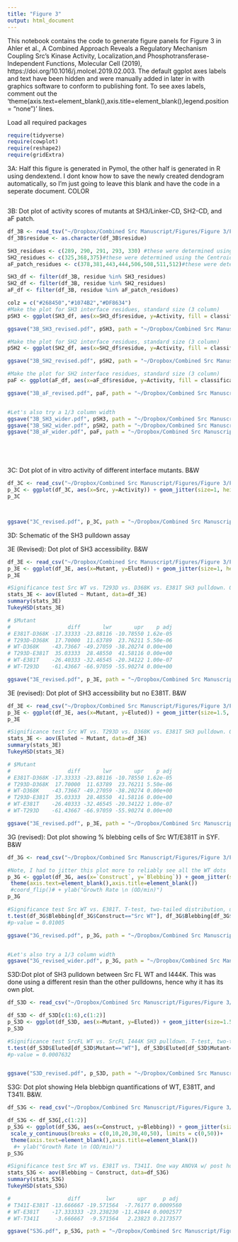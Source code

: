 ```yaml
---
title: "Figure 3"
output: html_document
---
```

This notebook contains the code to generate figure panels for Figure 3 in Ahler et al., A Combined Approach Reveals a Regulatory Mechanism Coupling Src’s Kinase Activity, Localization,and Phosphotransferase-Independent Functions, Molecular Cell (2019), https://doi.org/10.1016/j.molcel.2019.02.003. The default ggplot axes labels and text have been hidden and were manually added in later in with graphics software to conform to publishing font. To see axes labels, comment out the 'theme(axis.text=element_blank(),axis.title=element_blank(),legend.position = "none")' lines.

Load all required packages
```r
require(tidyverse)
require(cowplot)
require(reshape2)
require(gridExtra)

```

3A: Half this figure is generated in Pymol, the other half is generated in R using dendextend. I dont know how to save the newly created dendogram automatically, so I'm just going to leave this blank and have the code in a seperate document. COLOR
```r


```



3B: Dot plot of activity scores of mutants at SH3/Linker-CD, SH2-CD, and aF patch.
```r
df_3B <- read_tsv("~/Dropbox/Combined Src Manuscript/Figures/Figure 3/Figure 3 Data/Figure 3 Dataframes/3B Data.tsv", col_names = TRUE)
df_3B$residue <- as.character(df_3B$residue)

SH3_residues <- c(289, 290, 291, 293, 330) #these were determined using the Centroid script + hierarchacal clustering
SH2_residues <- c(325,368,375)#these were determined using the Centroid script + hierarchacal clusttering
aF_patch_residues <- c(378,381,443,444,506,508,511,512)#these were determined using the Centroid script + hierarchacal clustering

SH3_df <- filter(df_3B, residue %in% SH3_residues)
SH2_df <- filter(df_3B, residue %in% SH2_residues)
aF_df <- filter(df_3B, residue %in% aF_patch_residues)

colz = c("#268450","#1074B2","#DF8634")
#Make the plot for SH3 interface residues, standard size (3 column)
pSH3 <- ggplot(SH3_df, aes(x=SH3_df$residue, y=Activity, fill = classification)) + geom_dotplot(binaxis = "y", stackdir = "center", dotsize = 1.5) + theme(axis.text=element_blank(),axis.title=element_blank(),legend.position = "none") + scale_fill_manual(values = colz) 

ggsave("3B_SH3_revised.pdf", pSH3, path = "~/Dropbox/Combined Src Manuscript/Figures/Figure 3/Figure 3 Code/Figure 3 Output/", height = 1.5, width =2.6, units = "in", dpi=300)

#Make the plot for SH2 interface residues, standard size (3 column)
pSH2 <- ggplot(SH2_df, aes(x=SH2_df$residue, y=Activity, fill = classification)) + geom_dotplot(binaxis = "y", stackdir = "center", dotsize = 1.5) + theme(axis.text=element_blank(),axis.title=element_blank(),legend.position = "none") + scale_fill_manual(values = colz) 

ggsave("3B_SH2_revised.pdf", pSH2, path = "~/Dropbox/Combined Src Manuscript/Figures/Figure 3/Figure 3 Code/Figure 3 Output/", height = 1.5, width =2.6, units = "in", dpi=300)

#Make the plot for SH2 interface residues, standard size (3 column)
paF <- ggplot(aF_df, aes(x=aF_df$residue, y=Activity, fill = classification)) + geom_dotplot(binaxis = "y", stackdir = "center", dotsize = 1.5) + theme(axis.text=element_blank(),axis.title=element_blank(),legend.position = "none") + scale_fill_manual(values = colz) 

ggsave("3B_aF_revised.pdf", paF, path = "~/Dropbox/Combined Src Manuscript/Figures/Figure 3/Figure 3 Code/Figure 3 Output/", height = 1.5, width =2.6, units = "in", dpi=300)


#Let's also try a 1/3 column width
ggsave("3B_SH3_wider.pdf", pSH3, path = "~/Dropbox/Combined Src Manuscript/Figures/Figure 3/Figure 3 Code/Figure 3 Output/", height = 1.5, width =2.1, units = "in", dpi=300)
ggsave("3B_SH2_wider.pdf", pSH2, path = "~/Dropbox/Combined Src Manuscript/Figures/Figure 3/Figure 3 Code/Figure 3 Output/", height = 1.5, width =2.1, units = "in", dpi=300)
ggsave("3B_aF_wider.pdf", paF, path = "~/Dropbox/Combined Src Manuscript/Figures/Figure 3/Figure 3 Code/Figure 3 Output/", height = 1.5, width =2.1, units = "in", dpi=300)






```

3C: Dot plot of in vitro activity of different interface mutants. B&W
```r
df_3C <- read_csv("~/Dropbox/Combined Src Manuscript/Figures/Figure 3/Figure 3 Data/Figure 3 Dataframes/3C Data.csv", col_names = TRUE)
p_3C <- ggplot(df_3C, aes(x=Src, y=Activity)) + geom_jitter(size=1, height=0,width=.12) + stat_summary(fun.y = "mean", geom = "point", pch = "_", size = 16)  +xlim(c("WT","T293D","E381T","I444K")) + theme(axis.text=element_blank(),axis.title=element_blank(),legend.position = "none") + scale_y_continuous(breaks = c(0,3,6,9,12,16), limits = c(0,16))
p_3C



ggsave("3C_revised.pdf", p_3C, path = "~/Dropbox/Combined Src Manuscript/Figures/Figure 3/Figure 3 Code/Figure 3 Output/", height = 1.5, width =2.6, units = "in", dpi=500)
```


3D: Schematic of the SH3 pulldown assay

3E (Revised): Dot plot of SH3 accessibility. B&W
```r
df_3E <- read_csv("~/Dropbox/Combined Src Manuscript/Figures/Figure 3/Figure 3 Data/Figure 3 Dataframes/3E Data Revised.csv", col_names = TRUE)
p_3E <- ggplot(df_3E, aes(x=Mutant, y=Eluted)) + geom_jitter(size=1, height=0,width=.08) + stat_summary(fun.y = "mean", geom = "point", pch = "_", size = 8)  +xlim(c("WT","T293D","D368K","E381T")) + theme(axis.text=element_blank(),axis.title=element_blank(),legend.position = "none") + scale_y_continuous(breaks = c(0,20,40,60,80), limits = c(0,80))
p_3E

#Significance test Src WT vs. T293D vs. D368K vs. E381T SH3 pulldown. One way ANOVA w/ post hoc Tukey
stats_3E <- aov(Eluted ~ Mutant, data=df_3E)
summary(stats_3E)
TukeyHSD(stats_3E)

# $Mutant
#                  diff       lwr       upr    p adj
# E381T-D368K -17.33333 -23.88116 -10.78550 1.62e-05
# T293D-D368K  17.70000  11.63789  23.76211 5.50e-06
# WT-D368K    -43.73667 -49.27059 -38.20274 0.00e+00
# T293D-E381T  35.03333  28.48550  41.58116 0.00e+00
# WT-E381T    -26.40333 -32.46545 -20.34122 1.00e-07
# WT-T293D    -61.43667 -66.97059 -55.90274 0.00e+00

ggsave("3E_revised.pdf", p_3E, path = "~/Dropbox/Combined Src Manuscript/Figures/Figure 3/Figure 3 Code/Figure 3 Output/", height = 1.5, width =2.1, units = "in", dpi=500)
```

3E (revised): Dot plot of SH3 accessibility but no E381T. B&W
```r
df_3E <- read_csv("~/Dropbox/Combined Src Manuscript/Figures/Figure 3/Figure 3 Data/Figure 3 Dataframes/3E Data.csv", col_names = TRUE)
p_3E <- ggplot(df_3E, aes(x=Mutant, y=Eluted)) + geom_jitter(size=1.5, height=0,width=.12) + stat_summary(fun.y = "mean", geom = "point", pch = "_", size = 16)  +xlim(c("WT","T293D","D368K")) + theme(axis.text=element_blank(),axis.title=element_blank(),legend.position = "none") + scale_y_continuous(breaks = c(0,20,40,60,80), limits = c(0,80))
p_3E

#Significance test Src WT vs. T293D vs. D368K vs. E381T SH3 pulldown. One way ANOVA w/ post hoc Tukey
stats_3E <- aov(Eluted ~ Mutant, data=df_3E)
summary(stats_3E)
TukeyHSD(stats_3E)

# $Mutant
#                  diff       lwr       upr    p adj
# E381T-D368K -17.33333 -23.88116 -10.78550 1.62e-05
# T293D-D368K  17.70000  11.63789  23.76211 5.50e-06
# WT-D368K    -43.73667 -49.27059 -38.20274 0.00e+00
# T293D-E381T  35.03333  28.48550  41.58116 0.00e+00
# WT-E381T    -26.40333 -32.46545 -20.34122 1.00e-07
# WT-T293D    -61.43667 -66.97059 -55.90274 0.00e+00

ggsave("3E_revised.pdf", p_3E, path = "~/Dropbox/Combined Src Manuscript/Figures/Figure 3/Figure 3 Code/Figure 3 Output/", height = 1.5, width =2.6, units = "in", dpi=500)
```

3G (revised): Dot plot showing % blebbing cells of Src WT/E381T in SYF. B&W 
```r
df_3G <- read_csv("~/Dropbox/Combined Src Manuscript/Figures/Figure 3/Figure 3 Data/Figure 3 Dataframes/3G Data Revised.csv", col_names = TRUE)

#Note, I had to jitter this plot more to reliably see all the WT dots
p_3G <- ggplot(df_3G, aes(x=`Construct`, y=`Blebbing`)) + geom_jitter(size=1, height=0,width=.15, dotsize = 1.5)+ stat_summary(fun.y = "mean", geom = "point", pch = "_", size = 16) + theme(text = element_text(size=8), axis.text = element_text(size=8)) + xlim(c("Src WT","Src E381T")) +  
 theme(axis.text=element_blank(),axis.title=element_blank()) 
 #coord_flip()# + ylab("Growth Rate \n (OD/min)")
p_3G

#Significance test Src WT vs. E381T. T-test, two-tailed distribution, unpaired, equal variance
t.test(df_3G$Blebbing[df_3G$Construct=="Src WT"], df_3G$Blebbing[df_3G$Construct=="Src E381T"], paired = FALSE, var.equal = TRUE)
#p-value = 0.01005

ggsave("3G_revised.pdf", p_3G, path = "~/Dropbox/Combined Src Manuscript/Figures/Figure 3/Figure 3 Code/Figure 3 Output/", height = 1.5, width =2.6, units = "in", dpi=500) 


#Let's also try a 1/3 column width
ggsave("3G_revised_wider.pdf", p_3G, path = "~/Dropbox/Combined Src Manuscript/Figures/Figure 3/Figure 3 Code/Figure 3 Output/", height = 1.5, width =2.1, units = "in", dpi=500)
```


S3D:Dot plot of SH3 pulldown between Src FL WT and I444K. This was done using a different resin than the other pulldowns, hence why it has its own plot.

```r
df_S3D <- read_csv("~/Dropbox/Combined Src Manuscript/Figures/Figure 3/Figure 3 Data/Figure 3 Dataframes/S3D Data.csv", col_names = TRUE)

df_S3D <- df_S3D[c(1:6),c(1:2)]
p_S3D <- ggplot(df_S3D, aes(x=Mutant, y=Eluted)) + geom_jitter(size=1.5, height=0,width=.12) + stat_summary(fun.y = "mean", geom = "point", pch = "_", size = 16)  +xlim(c("WT","I444K")) + theme(axis.text=element_blank(),axis.title=element_blank(),legend.position = "none") + scale_y_continuous(breaks = c(0,10,20,30,40), limits = c(0,40))
p_S3D

#Significance test SrcFL WT vs. SrcFL I444K SH3 pulldown. T-test, two-tailed distribution, unpaired, equal variance
t.test(df_S3D$Eluted[df_S3D$Mutant=="WT"], df_S3D$Eluted[df_S3D$Mutant=="I444K"], paired = FALSE, var.equal = TRUE)
#p-value = 0.0007632


ggsave("S3D_revised.pdf", p_S3D, path = "~/Dropbox/Combined Src Manuscript/Figures/Figure 3/Figure 3 Code/Figure 3 Output/", height = 1.5, width =1.8, units = "in", dpi=500)

```

S3G: Dot plot showing Hela blebbign quantifications of WT, E381T, and T341I. B&W.

```r
df_S3G <- read_csv("~/Dropbox/Combined Src Manuscript/Figures/Figure 3/Figure 3 Data/Figure 3 Dataframes/S3G Data.csv", col_names = TRUE)

df_S3G <- df_S3G[,c(1:2)]
p_S3G <- ggplot(df_S3G, aes(x=Construct, y=Blebbing)) + geom_jitter(size=1, height=0,width=.08)+ stat_summary(fun.y = "mean", geom = "point", pch = "_", size = 8) + theme(text = element_text(size=8), axis.text = element_text(size=8)) + xlim(c("WT","E381T","T341I")) +  
 scale_y_continuous(breaks = c(0,10,20,30,40,50), limits = c(0,50))+
 theme(axis.text=element_blank(),axis.title=element_blank()) 
  #+ ylab("Growth Rate \n (OD/min)")
p_S3G

#Significance test Src WT vs. E381T vs. T341I. One way ANOVA w/ post hoc Tukey
stats_S3G <- aov(Blebbing ~ Construct, data=df_S3G)
summary(stats_S3G)
TukeyHSD(stats_S3G)

#                  diff        lwr       upr     p adj
# T341I-E381T -13.666667 -19.571564  -7.76177 0.0009560
# WT-E381T    -17.333333 -23.238230 -11.42844 0.0002577
# WT-T341I     -3.666667  -9.571564   2.23823 0.2173577

ggsave("S3G.pdf", p_S3G, path = "~/Dropbox/Combined Src Manuscript/Figures/Figure 3/Figure 3 Code/Figure 3 Output/", height = 1.5, width =2.8, units = "in", dpi=500) 
```

